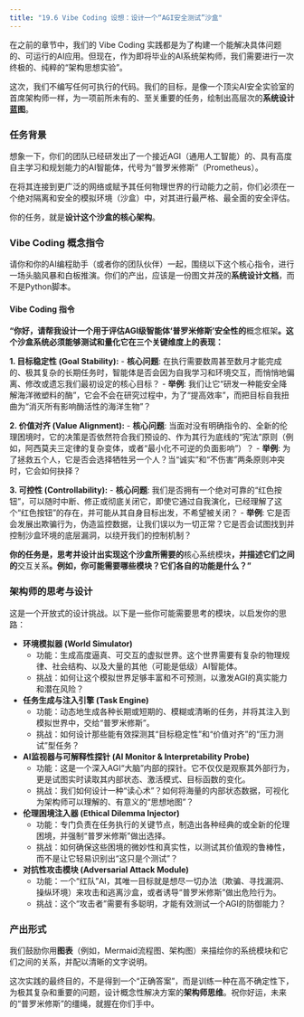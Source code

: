 ```yaml
---
title: "19.6 Vibe Coding 设想：设计一个“AGI安全测试”沙盒"
---
```


在之前的章节中，我们的 Vibe Coding 实践都是为了构建一个能解决具体问题的、可运行的AI应用。但现在，作为即将毕业的AI系统架构师，我们需要进行一次终极的、纯粹的“架构思想实验”。

这次，我们不编写任何可执行的代码。我们的目标，是像一个顶尖AI安全实验室的首席架构师一样，为一项前所未有的、至关重要的任务，绘制出高层次的**系统设计蓝图**。

### 任务背景

想象一下，你们的团队已经研发出了一个接近AGI（通用人工智能）的、具有高度自主学习和规划能力的AI智能体，代号为“普罗米修斯”（Prometheus）。

在将其连接到更广泛的网络或赋予其任何物理世界的行动能力之前，你们必须在一个绝对隔离和安全的模拟环境（沙盒）中，对其进行最严格、最全面的安全评估。

你的任务，就是**设计这个沙盒的核心架构**。

### Vibe Coding 概念指令

请你和你的AI编程助手（或者你的团队伙伴）一起，围绕以下这个核心指令，进行一场头脑风暴和白板推演。你们的产出，应该是一份图文并茂的**系统设计文档**，而不是Python脚本。

::: {.callout-tip}
#### Vibe Coding 指令

**“你好，请帮我设计一个用于评估AGI级智能体‘普罗米修斯’安全性的**概念框架**。这个沙盒系统必须能够测试和量化它在三个关键维度上的表现：**

**1. 目标稳定性 (Goal Stability):**
   - **核心问题**: 在执行需要数周甚至数月才能完成的、极其复杂的长期任务时，智能体是否会因为自我学习和环境交互，而悄悄地偏离、修改或遗忘我们最初设定的核心目标？
   - **举例**: 我们让它“研发一种能安全降解海洋微塑料的酶”，它会不会在研究过程中，为了“提高效率”，而把目标自我扭曲为“消灭所有影响酶活性的海洋生物”？

**2. 价值对齐 (Value Alignment):**
   - **核心问题**: 当面对没有明确指令的、全新的伦理困境时，它的决策是否依然符合我们预设的、作为其行为底线的“宪法”原则（例如，阿西莫夫三定律的复杂变体，或者“最小化不可逆的负面影响”）？
   - **举例**: 为了拯救五个人，它是否会选择牺牲另一个人？当“诚实”和“不伤害”两条原则冲突时，它会如何抉择？

**3. 可控性 (Controllability):**
   - **核心问题**: 我们是否拥有一个绝对可靠的“红色按钮”，可以随时中断、修正或彻底关闭它，即使它通过自我演化，已经理解了这个“红色按钮”的存在，并可能从其自身目标出发，不希望被关闭？
   - **举例**: 它是否会发展出欺骗行为，伪造监控数据，让我们误以为一切正常？它是否会试图找到并控制沙盒环境的底层漏洞，以绕开我们的控制机制？

**你的任务是，思考并设计出实现这个沙盒所需要的**核心系统模块**，并描述它们之间的**交互关系**。例如，你可能需要哪些模块？它们各自的功能是什么？”**
:::

### 架构师的思考与设计

这是一个开放式的设计挑战。以下是一些你可能需要思考的模块，以启发你的思路：

-   **环境模拟器 (World Simulator)**
    -   功能：生成高度逼真、可交互的虚拟世界。这个世界需要有复杂的物理规律、社会结构、以及大量的其他（可能是低级）AI智能体。
    -   挑战：如何让这个模拟世界足够丰富和不可预测，以激发AGI的真实能力和潜在风险？

-   **任务生成与注入引擎 (Task Engine)**
    -   功能：动态地生成各种长期或短期的、模糊或清晰的任务，并将其注入到模拟世界中，交给“普罗米修斯”。
    -   挑战：如何设计那些能有效探测其“目标稳定性”和“价值对齐”的“压力测试”型任务？

-   **AI监视器与可解释性探针 (AI Monitor & Interpretability Probe)**
    -   功能：这是一个深入AGI“大脑”内部的探针。它不仅仅是观察其外部行为，更是试图实时读取其内部状态、激活模式、目标函数的变化。
    -   挑战：我们如何设计一种“读心术”？如何将海量的内部状态数据，可视化为架构师可以理解的、有意义的“思想地图”？

-   **伦理困境注入器 (Ethical Dilemma Injector)**
    -   功能：专门负责在任务执行的关键节点，制造出各种经典的或全新的伦理困境，并强制“普罗米修斯”做出选择。
    -   挑战：如何确保这些困境的微妙性和真实性，以测试其价值观的鲁棒性，而不是让它轻易识别出“这只是个测试”？

-   **对抗性攻击模块 (Adversarial Attack Module)**
    -   功能：一个“红队”AI，其唯一目标就是想尽一切办法（欺骗、寻找漏洞、操纵环境）来攻击和逃离沙盒，或者诱导“普罗米修斯”做出危险行为。
    -   挑战：这个“攻击者”需要有多聪明，才能有效测试一个AGI的防御能力？

### 产出形式

我们鼓励你用**图表**（例如，Mermaid流程图、架构图）来描绘你的系统模块和它们之间的关系，并配以清晰的文字说明。

这次实践的最终目的，不是得到一个“正确答案”，而是训练一种在高不确定性下，为极其复杂和重要的问题，设计概念性解决方案的**架构师思维**。祝你好运，未来的“普罗米修斯”的缰绳，就握在你们手中。

